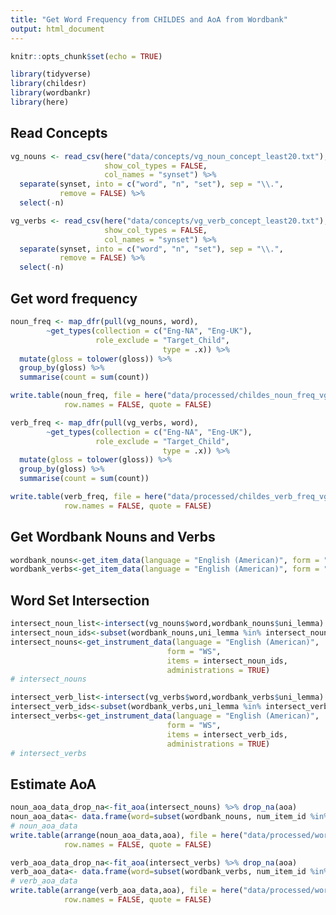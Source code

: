 ```yaml
---
title: "Get Word Frequency from CHILDES and AoA from Wordbank"
output: html_document
---
```


```r
knitr::opts_chunk$set(echo = TRUE)
```

```r
library(tidyverse)
library(childesr)
library(wordbankr)
library(here)
```

## Read Concepts

```r
vg_nouns <- read_csv(here("data/concepts/vg_noun_concept_least20.txt"),
                     show_col_types = FALSE,
                     col_names = "synset") %>%
  separate(synset, into = c("word", "n", "set"), sep = "\\.", 
           remove = FALSE) %>%
  select(-n)

vg_verbs <- read_csv(here("data/concepts/vg_verb_concept_least20.txt"),
                     show_col_types = FALSE,
                     col_names = "synset") %>%
  separate(synset, into = c("word", "n", "set"), sep = "\\.", 
           remove = FALSE) %>%
  select(-n)
```

## Get word frequency

```r
noun_freq <- map_dfr(pull(vg_nouns, word),
        ~get_types(collection = c("Eng-NA", "Eng-UK"), 
                   role_exclude = "Target_Child", 
                                  type = .x)) %>%
  mutate(gloss = tolower(gloss)) %>%
  group_by(gloss) %>%
  summarise(count = sum(count))
```

```r
write.table(noun_freq, file = here("data/processed/childes_noun_freq_vg.txt"), sep = " ",
            row.names = FALSE, quote = FALSE)
```

```r
verb_freq <- map_dfr(pull(vg_verbs, word),
        ~get_types(collection = c("Eng-NA", "Eng-UK"), 
                   role_exclude = "Target_Child", 
                                  type = .x)) %>%
  mutate(gloss = tolower(gloss)) %>%
  group_by(gloss) %>%
  summarise(count = sum(count))
```

```r
write.table(verb_freq, file = here("data/processed/childes_verb_freq_vg.txt"), sep = " ",
            row.names = FALSE, quote = FALSE)
```

## Get Wordbank Nouns and Verbs

```r
wordbank_nouns<-get_item_data(language = "English (American)", form = "WS") %>% filter(lexical_class=="nouns")
wordbank_verbs<-get_item_data(language = "English (American)", form = "WS") %>% filter(lexical_class=="verbs")
```

## Word Set Intersection

```r
intersect_noun_list<-intersect(vg_nouns$word,wordbank_nouns$uni_lemma)
intersect_noun_ids<-subset(wordbank_nouns,uni_lemma %in% intersect_noun_list)$item_id
intersect_nouns<-get_instrument_data(language = "English (American)",
                                   form = "WS",
                                   items = intersect_noun_ids,
                                   administrations = TRUE)
# intersect_nouns
```

```r
intersect_verb_list<-intersect(vg_verbs$word,wordbank_verbs$uni_lemma)
intersect_verb_ids<-subset(wordbank_verbs,uni_lemma %in% intersect_verb_list)$item_id
intersect_verbs<-get_instrument_data(language = "English (American)",
                                   form = "WS",
                                   items = intersect_verb_ids,
                                   administrations = TRUE)
# intersect_verbs
```

## Estimate AoA

```r
noun_aoa_data_drop_na<-fit_aoa(intersect_nouns) %>% drop_na(aoa)
noun_aoa_data<- data.frame(word=subset(wordbank_nouns, num_item_id %in% noun_aoa_data_drop_na$num_item_id)$uni_lemma,aoa=noun_aoa_data_drop_na$aoa)
# noun_aoa_data
write.table(arrange(noun_aoa_data,aoa), file = here("data/processed/wordbank_noun_aoa_vg.txt"), sep = " ",
            row.names = FALSE, quote = FALSE)
```

```r
verb_aoa_data_drop_na<-fit_aoa(intersect_verbs) %>% drop_na(aoa)
verb_aoa_data<- data.frame(word=subset(wordbank_verbs, num_item_id %in% verb_aoa_data_drop_na$num_item_id)$uni_lemma,aoa=verb_aoa_data_drop_na$aoa)
# verb_aoa_data
write.table(arrange(verb_aoa_data,aoa), file = here("data/processed/wordbank_verb_aoa_vg.txt"), sep = " ",
            row.names = FALSE, quote = FALSE)
```

